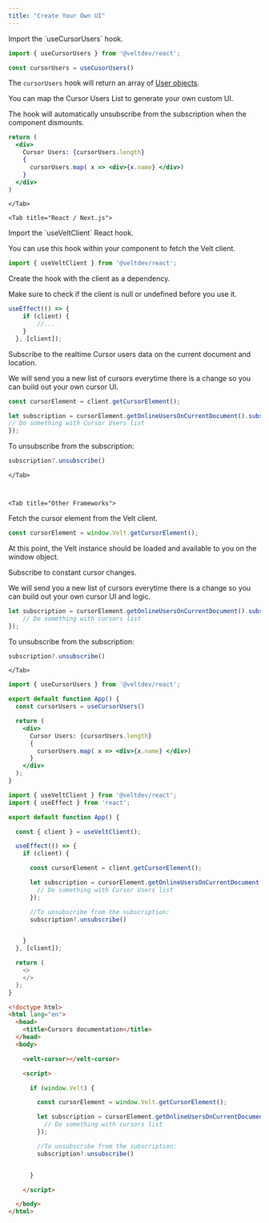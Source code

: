 ```yaml
---
title: "Create Your Own UI"
---
```




<Tabs>


<Tab title="React / Next.js with Hooks">

<Steps>

<Step title="Get the useCursorUsers Hook">
Import the `useCursorUsers` hook.

```js
import { useCursorUsers } from '@veltdev/react';
```

```js
const cursorUsers = useCusorUsers()
```

</Step>

<Step title="Display Cursor Users List with your own UI">

The  `cursorUsers` hook will return an array of [User objects](/api-reference/models/User).

You can map the Cursor Users List to generate your own custom UI.

The hook will automatically unsubscribe from the subscription when the component dismounts.


```jsx 
return (
  <div>
    Cursor Users: {cursorUsers.length}
    {
      cursorUsers.map( x => <div>{x.name} </div>)
    }
  </div>
)
```
</Step>



</Steps>










    </Tab>

    <Tab title="React / Next.js">

<Steps>

<Step title="Get the Velt client">
Import the `useVeltClient` React hook.

You can use this hook within your component to fetch the Velt client.

```js
import { useVeltClient } from '@veltdev/react';
```
</Step>

<Step title="Create a useEffect hook">
Create the hook with the client as a dependency.

Make sure to check if the client is null or undefined before you use it.

```js
useEffect(() => {
    if (client) {
        //...
    }
  }, [client]);
```
</Step>

<Step title="Subscribe to live cursors">
Subscribe to the realtime Cursor users data on the current document and location.

We will send you a new list of cursors everytime there is a change so you can build out your own cursor UI.

```js
const cursorElement = client.getCursorElement();

let subscription = cursorElement.getOnlineUsersOnCurrentDocument().subscribe((_cursorUsers) => {
// Do something with Cursor Users list
});
```

To unsubscribe from the subscription:
```jsx
subscription?.unsubscribe()
```

</Step>


</Steps>







    </Tab>

 

    <Tab title="Other Frameworks">

<Steps>

<Step title="Get an instance of the cursor element">
Fetch the cursor element from the Velt client.

```js
const cursorElement = window.Velt.getCursorElement();
```

At this point, the Velt instance should be loaded and available to you on the window object.
</Step>

<Step title="Subscribe to live cursors">
Subscribe to constant cursor changes.

We will send you a new list of cursors everytime there is a change so you can build out your own cursor UI and logic.

```js
let subscription = cursorElement.getOnlineUsersOnCurrentDocument().subscribe((cursors) => {
    // Do something with cursors list
});
```

To unsubscribe from the subscription:
```jsx
subscription?.unsubscribe()
```

</Step>



</Steps>








    </Tab>
</Tabs>


<RequestExample>

```jsx React / Next.js with Hooks
import { useCursorUsers } from '@veltdev/react';

export default function App() {
  const cursorUsers = useCursorUsers()

  return (
    <div>
      Cursor Users: {cursorUsers.length}
      {
        cursorUsers.map( x => <div>{x.name} </div>)
      }
    </div>
  );
}
```

```js React / Next.js
import { useVeltClient } from '@veltdev/react';
import { useEffect } from 'react';

export default function App() {

  const { client } = useVeltClient();

  useEffect(() => {
    if (client) {

      const cursorElement = client.getCursorElement();

      let subscription = cursorElement.getOnlineUsersOnCurrentDocument().subscribe((_cursorUsers) => {
        // Do something with Cursor Users list
      });

      //To unsubscribe from the subscription:
      subscription?.unsubscribe()


    }
  }, [client]);

  return (
    <>
    </>
  );
}
```

```html HTML
<!doctype html>
<html lang="en">
  <head>
    <title>Cursors documentation</title>
  </head>
  <body>

    <velt-cursor></velt-cursor>

    <script>

      if (window.Velt) {

        const cursorElement = window.Velt.getCursorElement();

        let subscription = cursorElement.getOnlineUsersOnCurrentDocument().subscribe((cursors) => {
          // Do something with cursors list
        });

        //To unsubscribe from the subscription:
        subscription?.unsubscribe()


      }

    </script>

  </body>
</html>
```

</RequestExample>
